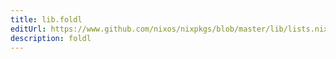 ```yaml
---
title: lib.foldl
editUrl: https://www.github.com/nixos/nixpkgs/blob/master/lib/lists.nix#L81C11
description: foldl
---
```




<LinkCard
    title="Contribute Now!"
    description="API Documentation is done in our source code"
    href="https://www.github.com/nixos/nixpkgs/blob/master/lib/lists.nix#L81C11"
/>

